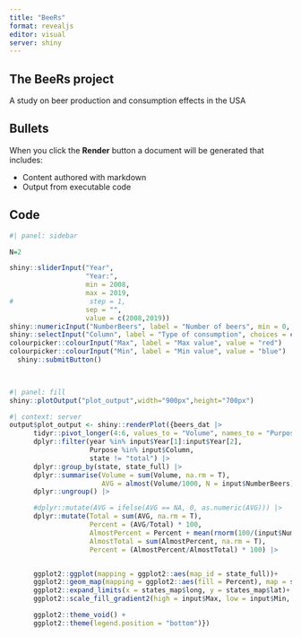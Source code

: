 ```yaml
---
title: "BeeRs"
format: revealjs
editor: visual
server: shiny
---
```


## The BeeRs project

A study on beer production and consumption effects in the USA

## Bullets

When you click the **Render** button a document will be generated that includes:

-   Content authored with markdown
-   Output from executable code


## Code

```r
#| panel: sidebar

N=2

shiny::sliderInput("Year",
                   "Year:",
                   min = 2008,
                   max = 2019,
#                   step = 1,
                   sep = "",
                   value = c(2008,2019))
shiny::numericInput("NumberBeers", label = "Number of beers", min = 0, max = 7, step = 1, value = N)
shiny::selectInput("Column", label = "Type of consumption", choices = c("BottlesCans", "Permises", "KegsBarrels"), multiple = T, selected = "Permises")
colourpicker::colourInput("Max", label = "Max value", value = "red")
colourpicker::colourInput("Min", label = "Min value", value = "blue")
  shiny::submitButton()

    

```

```r
#| panel: fill
shiny::plotOutput("plot_output",width="900px",height="700px")
```


```r
#| context: server
output$plot_output <- shiny::renderPlot({beers_dat |>
      tidyr::pivot_longer(4:6, values_to = "Volume", names_to = "Purpose") |>
      dplyr::filter(year %in% input$Year[1]:input$Year[2],
                    Purpose %in% input$Column,
                    state != "total") |>
      dplyr::group_by(state, state_full) |>
      dplyr::summarise(Volume = sum(Volume, na.rm = T),
                       AVG = almost(Volume/1000, N = input$NumberBeers)) |>
      dplyr::ungroup() |>

      #dplyr::mutate(AVG = ifelse(AVG == NA, 0, as.numeric(AVG))) |>
      dplyr::mutate(Total = sum(AVG, na.rm = T),
                    Percent = (AVG/Total) * 100,
                    AlmostPercent = Percent + mean(rnorm(100/(input$NumberBeers + 1), 0, input$NumberBeers)),
                    AlmostTotal = sum(AlmostPercent, na.rm = T),
                    Percent = (AlmostPercent/AlmostTotal) * 100) |>


      ggplot2::ggplot(mapping = ggplot2::aes(map_id = state_full))+
      ggplot2::geom_map(mapping = ggplot2::aes(fill = Percent), map = states_map, col = 1) +
      ggplot2::expand_limits(x = states_map$long, y = states_map$lat)+
      ggplot2::scale_fill_gradient2(high = input$Max, low = input$Min, midpoint = 6) +

      ggplot2::theme_void() +
      ggplot2::theme(legend.position = "bottom")})
```
